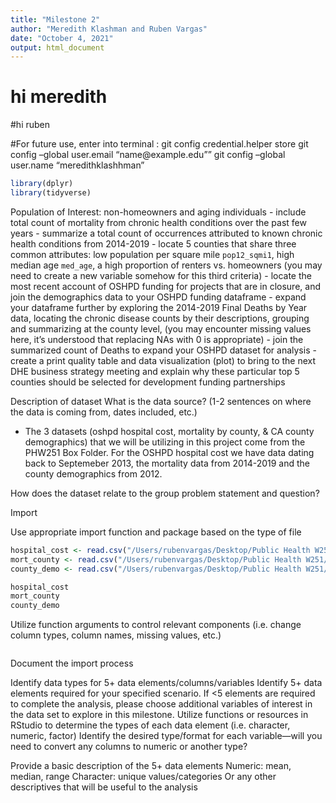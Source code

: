 ```yaml
---
title: "Milestone 2"
author: "Meredith Klashman and Ruben Vargas"
date: "October 4, 2021" 
output: html_document
---
```


# hi meredith
#hi ruben

#For future use, enter into terminal : git config credential.helper store
git config --global user.email "name@example.edu""
git config --global user.name "meredithklashhman"

```r
library(dplyr)
library(tidyverse)
```

Population of Interest: non-homeowners and aging individuals 
- include total count of mortality from chronic health conditions over the past few years
- summarize a total count of occurrences attributed to known chronic health conditions from 2014-2019
- locate 5 counties that share three common attributes: low population per square mile `pop12_sqmi1`, high median age `med_age`, a high proportion of renters vs. homeowners (you may need to create a new variable somehow for this third criteria)
- locate the most recent account of OSHPD funding for projects that are in closure, and join the demographics data to your OSHPD funding dataframe
- expand your dataframe further by exploring the 2014-2019 Final Deaths by Year data, locating the chronic disease counts by their descriptions, grouping and summarizing at the county level, (you may encounter missing values here, it's understood that replacing NAs with 0 is appropriate)
- join the summarized count of Deaths to expand your OSHPD dataset for analysis
- create a print quality table and data visualization (plot)  to bring to the next DHE business strategy meeting and explain why these particular top 5 counties should be selected for development funding partnerships



Description of dataset
What is the data source? (1-2 sentences on where the data is coming from, dates included, etc.)

- The 3 datasets (oshpd hospital cost, mortality by county, & CA county demographics) that we will be utilizing in this project come from the PHW251 Box Folder. For the OSHPD hospital cost we have data dating back to Septemeber 2013, the mortality data from 2014-2019 and the county demographics from 2012. 


How does the dataset relate to the group problem statement and question?

\newpage
Import

Use appropriate import function and package based on the type of file
```r
hospital_cost <- read.csv("/Users/rubenvargas/Desktop/Public Health W251/PHW251_MK_RV/oshpd_hospital_cost.csv")
mort_county <- read.csv("/Users/rubenvargas/Desktop/Public Health W251/PHW251_MK_RV/mort_by_county.csv")
county_demo <- read.csv("/Users/rubenvargas/Desktop/Public Health W251/PHW251_MK_RV/ca_county_demographics.csv")

hospital_cost
mort_county
county_demo
```
Utilize function arguments to control relevant components (i.e. change column types, column names, missing values, etc.)
```r


```
Document the import process

Identify data types for 5+ data elements/columns/variables
Identify 5+ data elements required for your specified scenario. If <5 elements are required to complete the analysis, please choose additional variables of interest in the data set to explore in this milestone.
Utilize functions or resources in RStudio to determine the types of each data element (i.e. character, numeric, factor)
Identify the desired type/format for each variable—will you need to convert any columns to numeric or another type? 

Provide a basic description of the 5+ data elements
Numeric: mean, median, range
Character:  unique values/categories
Or any other descriptives that will be useful to the analysis
